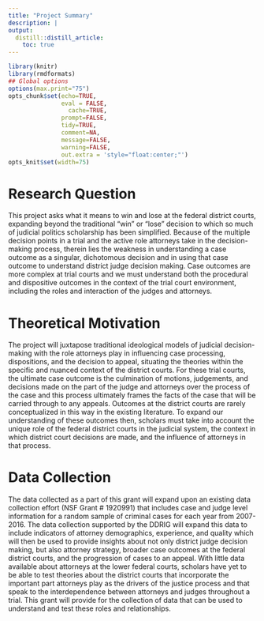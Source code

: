 ```yaml
---
title: "Project Summary"
description: |
output:
  distill::distill_article:
    toc: true
---
```


```r
library(knitr)
library(rmdformats)
## Global options
options(max.print="75")
opts_chunk$set(echo=TRUE,
               eval = FALSE,
	             cache=TRUE,
               prompt=FALSE,
               tidy=TRUE,
               comment=NA,
               message=FALSE,
               warning=FALSE,
               out.extra = 'style="float:center;"')
opts_knit$set(width=75)
```

# Research Question
This project asks what it means to win and lose at the federal district courts, expanding beyond the traditional “win” or “lose” decision to which so much of judicial politics scholarship has been simplified. Because of the multiple decision points in a trial and the active role attorneys take in the decision-making process, therein lies the weakness in understanding a case outcome as a singular, dichotomous decision and in using that case outcome to understand district judge decision making. Case outcomes are more complex at trial courts and we must understand both the procedural and dispositive outcomes in the context of the trial court environment, including the roles and interaction of the judges and attorneys. 

# Theoretical Motivation
The project will juxtapose traditional ideological models of judicial decision-making with the role attorneys play in influencing case processing, dispositions, and the decision to appeal, situating the theories within the specific and nuanced context of the district courts. For these trial courts, the ultimate case outcome is the culmination of motions, judgements, and decisions made on the part of the judge and attorneys over the process of the case and this process ultimately frames the facts of the case that will be carried through to any appeals. Outcomes at the district courts are rarely conceptualized in this way in the existing literature. To expand our understanding of these outcomes then, scholars must take into account the unique role of the federal district courts in the judicial system, the context in which district court decisions are made, and the influence of attorneys in that process. 

# Data Collection
The data collected as a part of this grant will expand upon an existing data collection effort (NSF Grant # 1920991) that includes case and judge level information for a random sample of criminal cases for each year from 2007-2016. The data collection supported by the DDRIG will expand this data to include indicators of attorney demographics, experience, and quality which will then be used to provide insights about not only district judge decision making, but also attorney strategy, broader case outcomes at the federal district courts, and the progression of cases to an appeal.  With little data available about attorneys at the lower federal courts, scholars have yet to be able to test theories about the district courts that incorporate the important part attorneys play as the drivers of the justice process and that speak to the interdependence between attorneys and judges throughout a trial. This grant will provide for the collection of data that can be used to understand and test these roles and relationships.







